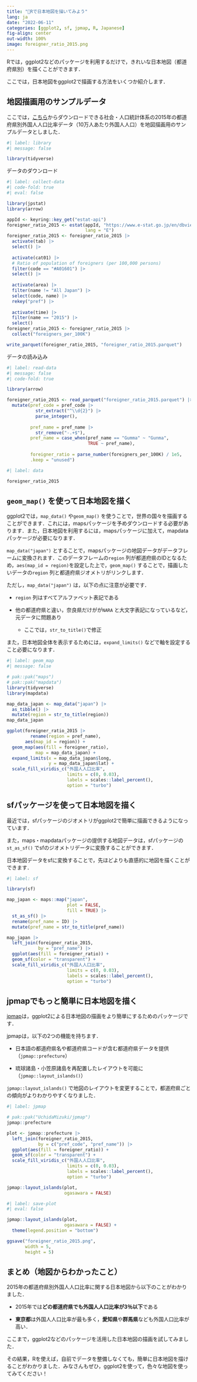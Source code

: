 ```yaml
---
title: "🗾Rで日本地図を描いてみよう"
lang: ja
date: "2022-06-11"
categories: [ggplot2, sf, jpmap, R, Japanese]
fig-align: center
out-width: 100%
image: foreigner_ratio_2015.png
---
```


Rでは，ggplot2などのパッケージを利用するだけで，きれいな日本地図（都道府県別）を描くことができます．

ここでは，日本地図をggplot2で描画する方法をいくつか紹介します．

## 地図描画用のサンプルデータ

ここでは，[こちら](https://www.e-stat.go.jp/dbview?sid=0000010201)からダウンロードできる社会・人口統計体系の2015年の都道府県別外国人人口比率データ（10万人あたり外国人人口）を地図描画用のサンプルデータとしました．

```r
#| label: library
#| message: false

library(tidyverse)
```

データのダウンロード

```r
#| label: collect-data
#| code-fold: true
#| eval: false

library(jpstat)
library(arrow)

appId <- keyring::key_get("estat-api")
foreigner_ratio_2015 <- estat(appId, "https://www.e-stat.go.jp/en/dbview?sid=0000010201",
                              lang = "E")
foreigner_ratio_2015 <- foreigner_ratio_2015 |> 
  activate(tab) |> 
  select() |> 
  
  activate(cat01) |> 
  # Ratio of population of foreigners (per 100,000 persons)
  filter(code == "#A01601") |> 
  select() |> 
  
  activate(area) |> 
  filter(name != "All Japan") |> 
  select(code, name) |> 
  rekey("pref") |> 
  
  activate(time) |> 
  filter(name == "2015") |> 
  select()
foreigner_ratio_2015 <- foreigner_ratio_2015 |> 
  collect("foreigners_per_100K")

write_parquet(foreigner_ratio_2015, "foreigner_ratio_2015.parquet")

```

データの読み込み

```r
#| label: read-data
#| message: false
#| code-fold: true

library(arrow)

foreigner_ratio_2015 <- read_parquet("foreigner_ratio_2015.parquet") |> 
  mutate(pref_code = pref_code |> 
           str_extract("^\\d{2}") |> 
           parse_integer(),
         
         pref_name = pref_name |> 
           str_remove("-.+$"),
         pref_name = case_when(pref_name == "Gumma" ~ "Gunma",
                               TRUE ~ pref_name),
         
         foreigner_ratio = parse_number(foreigners_per_100K) / 1e5,
         .keep = "unused")

```

```r
#| label: data

foreigner_ratio_2015

```

## `geom_map()` を使って日本地図を描く

ggplot2では，`map_data()` や`geom_map()` を使うことで，世界の国々を描画することができます．これには，mapsパッケージを予めダウンロードする必要があります．また，日本地図を利用するには，mapsパッケージに加えて，mapdataパッケージが必要になります．

`map_data("japan")` とすることで，mapsパッケージの地図データがデータフレームに変換されます．このデータフレームの`region` 列が都道府県のIDとなるため，`aes(map_id = region)`を設定した上で，`geom_map()` することで，描画したいデータの`region` 列と都道府県ジオメトリがリンクします．

ただし，`map_data("japan")` は，以下の点に注意が必要です．

-   `region` 列はすべてアルファベット表記である

-   他の都道府県と違い，奈良県だけがが`NARA` と大文字表記になっているなど，元データに問題あり

    -   ここでは，`str_to_title()`で修正

また，日本地図全体を表示するためには，`expand_limits()` などで軸を設定すること必要になります．

```r
#| label: geom_map
#| message: false

# pak::pak("maps")
# pak::pak("mapdata")
library(tidyverse)
library(mapdata)

map_data_japan <- map_data("japan") |> 
  as_tibble() |> 
  mutate(region = str_to_title(region))
map_data_japan

ggplot(foreigner_ratio_2015 |> 
         rename(region = pref_name),
       aes(map_id = region)) +
  geom_map(aes(fill = foreigner_ratio),
           map = map_data_japan) +
  expand_limits(x = map_data_japan$long,
                y = map_data_japan$lat) +
  scale_fill_viridis_c("外国人人口比率",
                       limits = c(0, 0.03),
                       labels = scales::label_percent(),
                       option = "turbo")
```

## sfパッケージを使って日本地図を描く

最近では，sfパッケージのジオメトリがggplot2で簡単に描画できるようになっています．

また，maps・mapdataパッケージの提供する地図データは，sfパッケージの`st_as_sf()` でsfのジオメトリデータに変換することができます．

日本地図データをsfに変換することで，先ほどよりも直感的に地図を描くことができます．

```r
#| label: sf

library(sf)

map_japan <- maps::map("japan", 
                       plot = FALSE,
                       fill = TRUE) |> 
  st_as_sf() |> 
  rename(pref_name = ID) |> 
  mutate(pref_name = str_to_title(pref_name))

map_japan |> 
  left_join(foreigner_ratio_2015,
            by = "pref_name") |> 
  ggplot(aes(fill = foreigner_ratio)) +
  geom_sf(color = "transparent") +
  scale_fill_viridis_c("外国人人口比率",
                       limits = c(0, 0.03),
                       labels = scales::label_percent(),
                       option = "turbo")

```

## jpmapでもっと簡単に日本地図を描く

[jpmap](https://github.com/UchidaMizuki/jpmap)は，ggplot2による日本地図の描画をより簡単にするためのパッケージです．

jpmapは，以下の2つの機能を持ちます．

-   日本語の都道府県名や都道府県コードが含む都道府県データを提供（`jpmap::prefecture`）

-   琉球諸島・小笠原諸島を再配置したレイアウトを可能に（`jpmap::layout_islands()`）

`jpmap::layout_islands()` で地図のレイアウトを変更することで，都道府県ごとの傾向がよりわかりやすくなりました．

```r
#| label: jpmap

# pak::pak("UchidaMizuki/jpmap")
jpmap::prefecture

plot <- jpmap::prefecture |> 
  left_join(foreigner_ratio_2015,
            by = c("pref_code", "pref_name")) |> 
  ggplot(aes(fill = foreigner_ratio)) +
  geom_sf(color = "transparent") +
  scale_fill_viridis_c("外国人人口比率",
                       limits = c(0, 0.03),
                       labels = scales::label_percent(),
                       option = "turbo")

jpmap::layout_islands(plot,
                      ogasawara = FALSE)
```

```r
#| label: save-plot
#| eval: false

jpmap::layout_islands(plot,
                      ogasawara = FALSE) +
  theme(legend.position = "bottom")

ggsave("foreigner_ratio_2015.png",
       width = 5,
       height = 5)

```

## まとめ（地図からわかったこと）

2015年の都道府県別外国人人口比率に関する日本地図から以下のことがわかりました．

-   2015年では**どの都道府県でも外国人人口比率が3％以下**である

-   **東京都**は外国人人口比率が最も多く，**愛知県**や**群馬県**なども外国人口比率が高い．

ここまで，ggplot2などのパッケージを活用した日本地図の描画を試してみました．

その結果，Rを使えば，自前でデータを整備しなくても，簡単に日本地図を描けることがわかりました．みなさんもぜひ，ggplot2を使って，色々な地図を使ってみてください！
